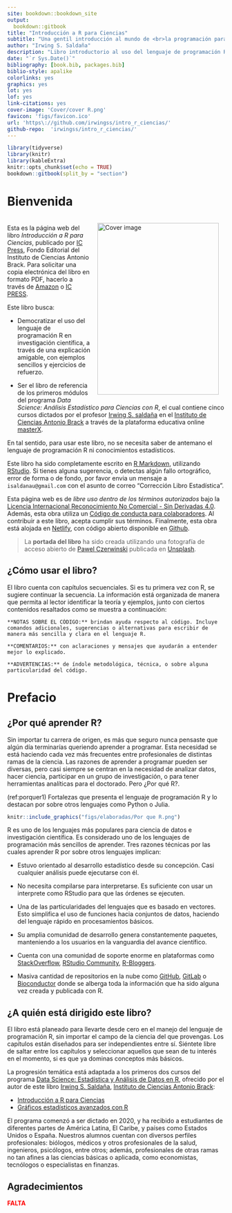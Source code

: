 ```yaml
---
site: bookdown::bookdown_site
output:
  bookdown::gitbook
title: "Introducción a R para Ciencias"
subtitle: "Una gentil introducción al mundo de <br>la programación para investigadores"
author: "Irwing S. Saldaña"
description: "Libro introductorio al uso del lenguaje de programación R, con ejemplos orientados a ciencias"
date: "`r Sys.Date()`"
bibliography: [book.bib, packages.bib]
biblio-style: apalike
colorlinks: yes
graphics: yes
lot: yes
lof: yes
link-citations: yes
cover-image: 'Cover/cover R.png'
favicon: 'figs/favicon.ico'
url: 'https\://github.com/irwingss/intro_r_ciencias/'
github-repo:  'irwingss/intro_r_ciencias/'
---
```


```r
library(tidyverse)
library(knitr) 
library(kableExtra)
knitr::opts_chunk$set(echo = TRUE)
bookdown::gitbook(split_by = "section")
```

# **Bienvenida** {.unnumbered}

<a href="https://www.brackinstitute.com"><img src="Cover/cover R.png" alt="Cover image" width="281" height="398" align="right" style="margin: 1em 1em 1em 1em;"/></a>

<br> Esta es la página web del libro *Introducción a R para Ciencias*, publicado por [IC Press](https://www.brackinstitute.com/editorial), Fondo Editorial del Instituto de Ciencias Antonio Brack. Para solicitar una copia electrónica del libro en formato PDF, hacerlo a través de [Amazon](https://www.amazon.com/) o [IC PRESS](https://www.brackinstitute.com/editorial).

Este libro busca:

-   Democratizar el uso del lenguaje de programación R en investigación científica, a través de una explicación amigable, con ejemplos sencillos y ejercicios de refuerzo.

-   Ser el libro de referencia de los primeros módulos del programa *Data Science: Análisis Estadístico para Ciencias con R*, el cual contiene cinco cursos dictados por el profesor [Irwing S. saldaña](https://scholar.google.com/citations?user=ZvRX_U0AAAAJ) en el [Instituto de Ciencias Antonio Brack](https://www.brackinstitute.com/) a través de la plataforma educativa online [masterX](https://www.masterx.org/).

En tal sentido, para usar este libro, no se necesita saber de antemano el lenguaje de programación R ni conocimientos estadísticos.

Este libro ha sido completamente escrito en [R Markdown](https://bookdown.org/yihui/rmarkdown/), utilizando [RStudio](https://www.rstudio.com/). Si tienes alguna sugerencia, o detectas algún fallo ortográfico, error de forma o de fondo, por favor envia un mensaje a `isaldanau@gmail.com` con el asunto de correo "Corrección Libro Estadística".

Esta página web es de *libre uso dentro de los términos autorizados* bajo la [Licencia Internacional Reconocimiento No Comercial - Sin Derivadas 4.0](https://creativecommons.org/licenses/by-nc-nd/4.0/legalcode). Además, esta obra utiliza un [Código de conducta para colaboradores](https://www.contributor-covenant.org/version/2/0/code_of_conduct/). Al contribuir a este libro, acepta cumplir sus términos. Finalmente, esta obra está alojada en [Netlify](https://www.netlify.com), con código abierto disponible en [Github](https://github.com/irwingss/libro-eadc).

> La **portada del libro** ha sido creada utilizando una fotografía de acceso abierto de <a href="https://unsplash.com/@pawel_czerwinski?utm_source=unsplash&utm_medium=referral&utm_content=creditCopyText">Pawel Czerwinski</a> publicada en <a href="https://unsplash.com/s/photos/abstract?utm_source=unsplash&utm_medium=referral&utm_content=creditCopyText">Unsplash</a>.

## ¿Cómo usar el libro? {.unnumbered}

El libro cuenta con capítulos secuenciales. Si es tu primera vez con R, se sugiere continuar la secuencia. La información está organizada de manera que permita al lector identificar la teoría y ejemplos, junto con ciertos contenidos resaltados como se muestra a continuación:

```block2
**NOTAS SOBRE EL CÓDIGO:** brindan ayuda respecto al código. Incluye comandos adicionales, sugerencias o alternativas para escribir de manera más sencilla y clara en el lenguaje R.
```

```block2
**COMENTARIOS:** con aclaraciones y mensajes que ayudarán a entender mejor lo explicado.
```

```block2
**ADVERTENCIAS:** de índole metodológica, técnica, o sobre alguna particularidad del código.
```

# **Prefacio** {.unnumbered}

## ¿Por qué aprender R? {.unnumbered}

Sin importar tu carrera de origen, es más que seguro nunca pensaste que algún día terminarías queriendo aprender a programar. Esta necesidad se está haciendo cada vez más frecuentes entre profesionales de distintas ramas de la ciencia. Las razones de aprender a programar pueden ser diversas, pero casi siempre se centran en la necesidad de analizar datos, hacer ciencia, participar en un grupo de investigación, o para tener herramientas analíticas para el doctorado. Pero ¿Por qué R?.

(ref:porquer1) Fortalezas que presenta el lenguaje de programación R y lo destacan por sobre otros lenguajes como Python o Julia.

```r
knitr::include_graphics("figs/elaboradas/Por que R.png")
```

R es uno de los lenguajes más populares para ciencia de datos e investigación científica. Es considerado uno de los lenguajes de programación más sencillos de aprender. Tres razones técnicas por las cuales aprender R por sobre otros lenguajes implican:

-   Estuvo orientado al desarrollo estadístico desde su concepción. Casi cualquier análisis puede ejecutarse con él.

-   No necesita compilarse para interpretarse. Es suficiente con usar un interprete como RStudio para que las órdenes se ejecuten.

-   Una de las particularidades del lenguajes que es basado en vectores. Esto simplifica el uso de funciones hacia conjuntos de datos, haciendo del lenguaje rápido en procesamientos básicos.

-   Su amplia comunidad de desarrollo genera constantemente paquetes, manteniendo a los usuarios en la vanguardia del avance científico.

-   Cuenta con una comunidad de soporte enorme en plataformas como [StackOverflow](https://stackoverflow.com/), [RStudio Community](https://community.rstudio.com/), [R-Bloggers](https://www.r-bloggers.com/).

-   Masiva cantidad de repositorios en la nube como [GitHub](https://github.com/), [GitLab](https://gitlab.com/) o [Bioconductor](https://www.bioconductor.org/) donde se alberga toda la información que ha sido alguna vez creada y publicada con R.

## ¿A quién está dirigido este libro? {.unnumbered}

El libro está planeado para llevarte desde cero en el manejo del lenguaje de programación R, sin importar el campo de la ciencia del que provengas. Los capítulos están diseñados para ser independientes entre sí. Siéntete libre de saltar entre los capítulos y seleccionar aquellos que sean de tu interés en el momento, si es que ya dominas conceptos más básicos.

La progresión temática está adaptada a los primeros dos cursos del programa [Data Science: Estadística y Análisis de Datos en R](https://www.masterx.org/bundles/estadisticar), ofrecido por el autor de este libro [Irwing S. Saldaña](https://github.com/irwingss), [Instituto de Ciencias Antonio Brack](https://www.brackinstitute.com/):

- [Introducción a R para Ciencias](https://www.masterx.org/courses/introduccion-a-r-para-ciencias221)
- [Gráficos estadísticos avanzados con R](https://www.masterx.org/courses/graficosggplot2-221)

El programa comenzó a ser dictado en 2020, y ha recibido a estudiantes de diferentes partes de América Latina, El Caribe, y países como Estados Unidos o España. Nuestros alumnos cuentan con diversos perfiles profesionales: biólogos, médicos y otros profesionales de la salud, ingenieros, psicólogos, entre otros; además, profesionales de otras ramas no tan afines a las ciencias básicas o aplicada, como economistas, tecnólogos o especialistas en finanzas.

## Agradecimientos {.unnumbered}

[**FALTA**]{style="color:red;"}
